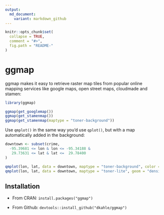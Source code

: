 ```yaml
---
output:
  md_document:
    variant: markdown_github
---
```


<!-- README.md is generated from README.Rmd. Please edit that file -->

```r

knitr::opts_chunk$set(
  collapse = TRUE,
  comment = "#>",
  fig.path = "README-"
)
```

# ggmap

ggmap makes it easy to retrieve raster map tiles from popular online mapping services like google maps, open street maps, cloudmade and stamen:

```r
library(ggmap)

ggmap(get_googlemap())
ggmap(get_stamenmap())
ggmap(get_stamenmap(maptype = "toner-background"))
```

Use `qmplot()` in the same way you'd use `qplot()`, but with a map automatically added in the background:

```r
downtown <- subset(crime,
  -95.39681 <= lon & lon <= -95.34188 &
   29.73631 <= lat & lat <=  29.78400
)

qmplot(lon, lat, data = downtown, maptype = "toner-background", color = I("red"))
qmplot(lon, lat, data = downtown, maptype = "toner-lite", geom = "density2d", color = I("red"))
```

## Installation

* From CRAN: `install.packages("ggmap")`

* From Github: `devtools::install_github("dkahle/ggmap")`

